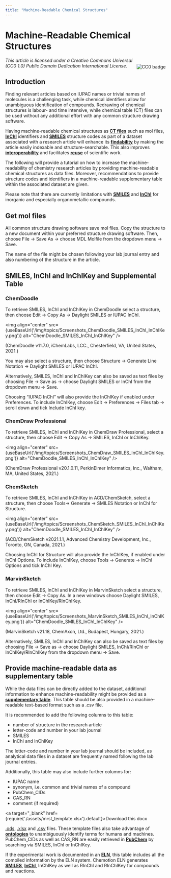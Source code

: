 ```yaml
---
title: "Machine-Readable Chemical Structures"
---
```

 # Machine-Readable Chemical Structures


<img align="right" src='https://licensebuttons.net/l/zero/1.0/88x31.png' alt="CC0 badge" vspace="20"/>
<i>This article is licensed under a Creative Commons Universal (CC0 1.0) Public Domain Dedication International License.</i>

## Introduction

Finding relevant articles based on IUPAC names or trivial names of molecules is a challenging task, while chemical identifiers allow for unambiguous identification of compounds. Redrawing of chemical structures is labour- and time intensive, while chemical table (CT) files can be used without any additional effort with any common structure drawing software. 

Having machine-readable chemical structures as **[CT files](/docs/topics/ct_files)** such as mol files, **[InChI](/docs/topics/inchi)** identifiers and **[SMILES](/docs/topics/smiles)** structure codes as part of a dataset associated with a research article will enhance its **[findability](/docs/topics/fair)** by making the article easily indexable and structure-searchable. This also improves **[interoperability](/docs/topics/fair)** and facilitates **[reuse](/docs/topics/fair)** of scientific work.

The following will provide a tutorial on how to increase the machine-readability of chemistry research articles by providing machine-readable chemical structures as data files. Moreover, recommendations to provide structure codes and identifiers in a machine-readable supplementary table within the associated dataset are given.

Please note that there are currently limitations with **[SMILES](/docs/topics/smiles)** and **[InChI](/docs/topics/inchi)** for inorganic and especially organometallic compounds. 

## Get mol files

All common structure drawing software save mol files. Copy the structure to a new document within your preferred structure drawing software. Then, choose File -> Save As -> choose MDL Molfile from the dropdown menu -> Save.

The name of the file might be chosen following your lab journal entry and also numbering of the structure in the article.

## SMILES, InChI and InChIKey and Supplemental Table

### ChemDoodle

To retrieve SMILES, InChI and InChIKey in ChemDoodle select a structure, then choose Edit -> Copy As -> Daylight SMILES or IUPAC InChI. 

<img align="center" src={useBaseUrl('/img/topics/Screenshots_ChemDoodle_SMILES_InChI_InChIKey.png')} alt="ChemDoodle_SMILES_InChI_InChIKey" />


(ChemDoodle v11.7.0, iChemLabs, LCC., Chesterfield, VA, United States, 2021.)

You may also select a structure, then choose Structure -> Generate Line Notation -> Daylight SMILES or IUPAC InChI.

Alternatively, SMILES, InChI and InChIKey can also be saved as text files by choosing File -> Save as -> choose Daylight SMILES or InChI from the dropdown menu -> Save.

Choosing “IUPAC InChI” will also provide the InChIKey if enabled under Preferences. To include InChIKey, choose Edit -> Preferences -> Files tab -> scroll down and tick Include InChI key. 

### ChemDraw Professional

To retrieve SMILES, InChI and InChIKey in ChemDraw Professional, select a structure, then choose Edit -> Copy As -> SMILES, InChI or InChIKey.

<img align="center" src={useBaseUrl('/img/topics/Screenshots_ChemDraw_SMILES_InChI_InChIKey.png')} alt="ChemDoodle_SMILES_InChI_InChIKey" />


(ChemDraw Professional v20.1.0.11, PerkinElmer Informatics, Inc., Waltham, MA, United States, 2021.)

### ChemSketch

To retrieve SMILES, InChI and InChIKey in ACD/ChemSketch, select a structure, then choose Tools-> Generate -> SMILES Notation or InChI for Structure.

<img align="center" src={useBaseUrl('/img/topics/Screenshots_ChemSketch_SMILES_InChI_InChIKey.png')} alt="ChemDoodle_SMILES_InChI_InChIKey" />


(ACD/ChemSketch v2021.1.1, Advanced Chemistry Development, Inc., Toronto, ON, Canada, 2021.) 

Choosing InChI for Structure will also provide the InChIKey, if enabled under InChI Options. To include InChIKey, choose Tools -> Generate -> InChI Options and tick InChI Key. 

### MarvinSketch

To retrieve SMILES, InChI and InChIKey in MarvinSketch select a structure, then choose Edit -> Copy As. In a new windows choose Daylight SMILES, InChI/RInChI or InChIKey/RInChIKey.

<img align="center" src={useBaseUrl('/img/topics/Screenshots_MarvinSketch_SMILES_InChI_InChIKey.png')} alt="ChemDoodle_SMILES_InChI_InChIKey" />


(MarvinSketch v21.18, ChemAxon, Ltd., Budapest, Hungary, 2021.)

Alternatively, SMILES, InChI and InChIKey can also be saved as text files by choosing File -> Save as -> choose Daylight SMILES, InChI/RInChI or InChIKey/RInChIKey from the dropdown menu -> Save.

## Provide machine-readable data as supplementary table

While the data files can be directly added to the dataset, additional information to enhance machine-readability might be provided as a **[supplementary table](https://doi.org/10.1186/s13321-021-00520-4)**. This table should be also provided in a machine-readable text-based format such as a .csv file.

It is recommended to add the following columns to this table:
- number of structure in the research article
- letter-code and number in your lab journal
- SMILES
- InChI and InChIKey

The letter-code and number in your lab journal should be included, as analytical data files in a dataset are frequently named following the lab journal entries.

Additionally, this table may also include further columns for:
- IUPAC name
- synonym, i.e. common and trivial names of a compound
- PubChem_CIDs
- CAS_RN
- comment (if required)

<a target="_blank" href={require('./assets/mrst_template.xlsx').default}>Download this docx</a>

[.ods](./assets/mrst_template.ods), [.xlsx](./assets/mrst_template.xlsx) and [.csv](./assets/mrst_template.csv) files. These template files also take advantage of **[ontologies](/docs/topics/ontology)** to unambiguously identify terms for humans and machines. PubChem_CIDs as well as CAS_RN are easily retrieved in **[PubChem](https://pubchem.ncbi.nlm.nih.gov/)** by searching via SMILES, InChI or InChIKey.

If the experimental work is documented in an **[ELN](/docs/topics/eln)**, this table includes all the compiled information by the ELN system. Chemotion ELN generates **[SMILES](/docs/topics/smiles)**, **[InChI](/docs/topics/inchi)**, InChIKey as well as RInChI and RInChIKey for compounds and reactions.
